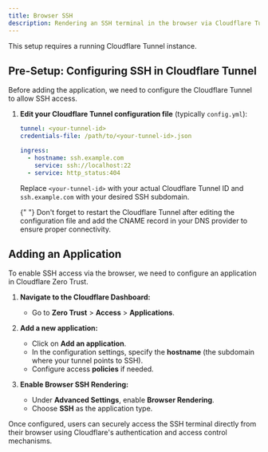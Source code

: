 ```yaml
---
title: Browser SSH
description: Rendering an SSH terminal in the browser via Cloudflare Tunnel and Application.
---
```


<Callout>This setup requires a running Cloudflare Tunnel instance.</Callout>

## Pre-Setup: Configuring SSH in Cloudflare Tunnel

Before adding the application, we need to configure the Cloudflare Tunnel to allow SSH access.

1. **Edit your Cloudflare Tunnel configuration file** (typically `config.yml`):

   ```yaml title="config.yml"
   tunnel: <your-tunnel-id>
   credentials-file: /path/to/<your-tunnel-id>.json

   ingress:
     - hostname: ssh.example.com
       service: ssh://localhost:22
     - service: http_status:404
   ```

   Replace `<your-tunnel-id>` with your actual Cloudflare Tunnel ID and `ssh.example.com` with your desired SSH subdomain.

   <Callout>
     {" "}
     Don't forget to restart the Cloudflare Tunnel after editing the configuration
     file and add the CNAME record in your DNS provider to ensure proper connectivity.
   </Callout>

## Adding an Application

To enable SSH access via the browser, we need to configure an application in Cloudflare Zero Trust.

1. **Navigate to the Cloudflare Dashboard:**
   - Go to **Zero Trust** > **Access** > **Applications**.
2. **Add a new application:**

   - Click on **Add an application**.
   - In the configuration settings, specify the **hostname** (the subdomain where your tunnel points to SSH).
   - Configure access **policies** if needed.

3. **Enable Browser SSH Rendering:**
   - Under **Advanced Settings**, enable **Browser Rendering**.
   - Choose **SSH** as the application type.

Once configured, users can securely access the SSH terminal directly from their browser using Cloudflare's authentication and access control mechanisms.
